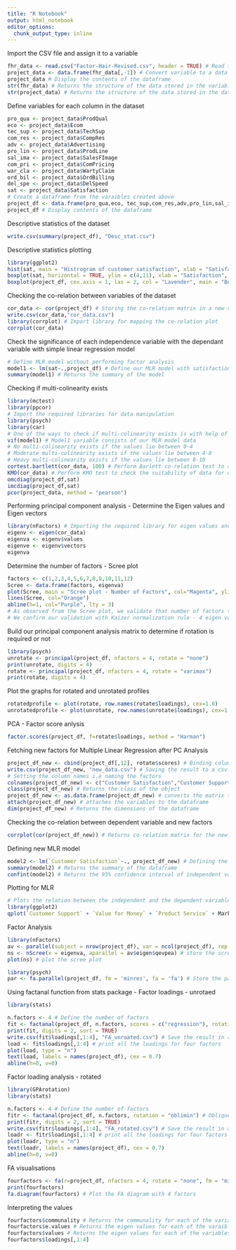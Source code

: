 ```yaml
---
title: "R Notebook"
output: html_notebook
editor_options: 
  chunk_output_type: inline
---
```

Import the CSV file and assign it to a variable
```r
fhr_data <- read.csv("Factor-Hair-Revised.csv", header = TRUE) # Read the csv data into a variable
project_data <- data.frame(fhr_data[,-1]) # Convert variable to a data frame and remove the first column ID
project_data # Display the contents of the dataframe
str(fhr_data) # Returns the structure of the data stored in the variable
str(project_data) # Returns the structure of the data stored in the data frame
```
Define variables for each column in the dataset
```r
pro_qua <- project_data$ProdQual
eco <- project_data$Ecom
tec_sup <- project_data$TechSup
com_res <- project_data$CompRes
adv <- project_data$Advertising
pro_lin <- project_data$ProdLine
sal_ima <- project_data$SalesFImage
com_pri <- project_data$ComPricing
war_cla <- project_data$WartyClaim
ord_bil <- project_data$OrdBilling
del_spe <- project_data$DelSpeed
sat <- project_data$Satisfaction
# Create a dataframe from the varaibles created above
project_df <- data.frame(pro_qua,eco, tec_sup,com_res,adv,pro_lin,sal_ima,com_pri,war_cla,ord_bil,del_spe,sat)
project_df # Display contents of the dataframe
```

Descriptive statistics of the dataset
```r
write.csv(summary(project_df), "Desc_stat.csv")
```
Descriptive statistics plotting
```r
library(ggplot2)
hist(sat, main = "Histrogram of customer satisfaction", xlab = "Satisfaction", ylab = "Count", ylim = c(0,20), xlim = c(4,11), col = "Turquoise", labels = TRUE)
boxplot(sat, horizontal = TRUE, ylim = c(4,11), xlab = "Satisfaction", ylab = "Count", col = "Beige")
boxplot(project_df, cex.axis = 1, las = 2, col = "Lavender", main = "Box plots of all variables")
```
Checking the co-relation between variables of the dataset
```r
cor_data <- cor(project_df) # Storing the co-relation matrix in a new variable
write.csv(cor_data,"cor_data.csv")
library(corrplot) # Import library for mapping the co-relation plot
corrplot(cor_data)
```
Check the significance of each independence variable with the dependant variable with simple linear regression model
```r
# Define MLR model without performing factor analysis
model1 <- lm(sat~.,project_df) # Define our MLR model with satisfaction as dependant variable
summary(model1) # Returns the summary of the model
```
Checking if multi-colinearity exists
```r
library(mctest)
library(ppcor)
# Import the required libraries for data manipulation
library(psych)
library(car) 
# One of the ways to check if multi-colinearity exists is with help of VIF (Variance Inflation Factor)
vif(model1) # Model1 variable consists of our MLR model data
# No multi-colinearity exists if the values lie between 0-4
# Moderate multi-colinearity exists if the values lie between 4-8
# Heavy multi-colinearity exists if the values lie between 8-10
cortest.bartlett(cor_data, 100) # Perform Barlett co-relation test to check for dimensionality reduction possibility
KMO(cor_data) # Perform KMO test to check the suitability of data for dimensionality reduction
omcdiag(project_df,sat)
imcdiag(project_df,sat)
pcor(project_data, method = "pearson")
```
Performing principal component analysis - Determine the Eigen values and Eigen vectors
```r
library(nFactors) # Importing the required library for eigen values and factor analysis
eigenv <- eigen(cor_data)
eigenva <- eigenv$values
eigenve <- eigenv$vectors
eigenva
```
Determine the number of factors - Scree plot
```r
factors <- c(1,2,3,4,5,6,7,8,9,10,11,12) 
Scree <- data.frame(factors, eigenva)
plot(Scree, main = "Scree plot - Number of Factors", col="Magenta", ylim=c(0,4))
lines(Scree, col="Orange")
abline(h=1, col="Purple", lty = 3)
# As observed from the Scree plot, we validate that number of factors to be considered as 4
# We confirm our validation with Kaizer normalization rule - 4 eigen values > 1 hence 4 factors. 
```
Build our principal component analysis matrix to determine if rotation is required or not
```r
library(psych)
unrotate <- principal(project_df, nfactors = 4, rotate = "none")
print(unrotate, digits = 4)
rotate <- principal(project_df, nfactors = 4, rotate = "varimax")
print(rotate, digits = 4)
```
Plot the graphs for rotated and unrotated profiles
```r
rotatedprofile <- plot(rotate, row.names(rotate$loadings), cex=1.0)
unrotatedprofile <- plot(unrotate, row.names(unrotate$loadings), cex=1.0)
```
PCA - Factor score anlysis
```r
factor.scores(project_df, f=rotate$loadings, method = "Harman")
```
Fetching new factors for Multiple Linear Regression after PC Analysis
```r
project_df_new <- cbind(project_df[,12], rotate$scores) # Binding columns of factor scores with satisfaction
write.csv(project_df_new, "new_data.csv") # Saving the result to a csv file
# Setting the column names i.e naming the factors
colnames(project_df_new) <- c("Customer Satisfaction","Customer Support", "Marketing", "Product Service", "Value for Money")
class(project_df_new) # Returns the class of the object
project_df_new <- as.data.frame(project_df_new) # converts the matrix to a dataframe 
attach(project_df_new) # attaches the variables to the dataframe
dim(project_df_new) # Returns the dimensions of the dataframe
```
Checking the co-relation between dependent variable and new factors
```r
corrplot(cor(project_df_new)) # Returns co-relation matrix for the new data frame
```
Defining new MLR model
```r
model2 <- lm(`Customer Satisfaction`~., project_df_new) # Defining the multiple regression model with new dataframe
summary(model2) # Returns the summary of the dataframe
confint(model2) # Returns the 95% confidence interval of independent variables in the linear model
```
Plotting for MLR
```r
# Plots the relation between the independent and the dependent variables. 
library(ggplot2)
qplot(`Customer Support` + `Value for Money` + `Product Service` + Marketing,`Customer Satisfaction`, data = project_df_new, main = "Relationship between Factors and customer satisfaction") + stat_smooth(method = "lm", col="purple")
```
Factor Analysis
```r
library(nFactors)
av <- parallel(subject = nrow(project_df), var = ncol(project_df), rep = 100, cent = 0.05) # define a factor analysis object
ns <- nScree(x = eigenva, aparallel = av$eigen$qevpea) # store the scree plot values to an object
plot(ns) # plot the scree plot
```

```r
library(psych)
par <- fa.parallel(project_df, fm = 'minres', fa = 'fa') # Store the parallel analysis data in an object
```
Using factanal function from stats package - Factor loadings - unrotaed
```r
library(stats)

n.factors <- 4 # Define the number of factors 
fit <- factanal(project_df, n.factors, scores = c("regression"), rotation = "none") # Define an unrotated profile
print(fit, digits = 2, sort = TRUE)
write.csv(fit$loadings[,1:4], "FA_unroated.csv") # Save the result in a new csv file
load <- fit$loadings[,1:4] # print all the loadings for four factors
plot(load, type = "n")
text(load, labels = names(project_df), cex = 0.7)
abline(h=0, v=0)
```
Factor loading analysis - rotated
```r
library(GPArotation)
library(stats)

n.factors <- 4 # Define the number of factors 
fitr <- factanal(project_df, n.factors, rotation = "oblimin") # Oblique factor rotation
print(fitr, digits = 2, sort = TRUE)
write.csv(fitr$loadings[,1:4], "FA_rotated.csv") # Save the result in a new csv file
loadr <- fitr$loadings[,1:4] # print all the loadings for four factors
plot(loadr, type = "n")
text(loadr, labels = names(project_df), cex = 0.7)
abline(h=0, v=0)
```
FA visualisations
```r
fourfactors <- fa(r=project_df, nfactors = 4, rotate = "none", fm = "minres") # factoring method as minimum residual
print(fourfactors)
fa.diagram(fourfactors) # Plot the FA diagram with 4 factors 
```
Interpreting the values
```r
fourfactors$communality # Returns the communality for each of the variables
fourfactors$e.values # Returns the eigen values for each of the varaibles - unrotated profile
fourfactors$values # Returns the eigen values for each of the variables - rotated profile
fourfactors$loadings[,1:4]
```

